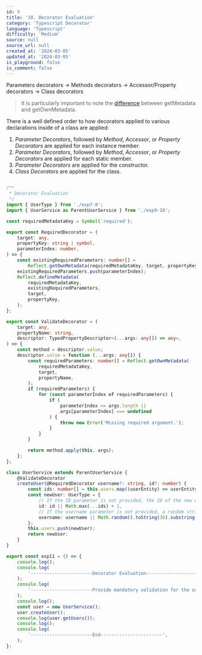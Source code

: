 ```yaml
---
id: 9
title: '10. Decorator Evaluation'
category: 'Typescript Decorator'
language: 'Typescript'
difficulty: 'Medium'
source: null
source_url: null
created_at: '2024-03-05'
updated_at: '2024-03-05'
is_playground: false
is_comment: false
---
```


Parameters decorators -> Methods decorators -> Accessor/Property decorators -> Class decorators

> It is particularly important to note the [difference](https://stackoverflow.com/questions/48509376/whats-the-difference-between-reflect-getmetadata-and-reflect-getownmetadata) between getMetadata and getOwnMetadata.

There is a well defined order to how decorators applied to various declarations inside of a class are applied:

1. *Parameter Decorators*, followed by *Method*, *Accessor*, or *Property Decorators* are applied for each instance member.
2. *Parameter Decorators*, followed by *Method*, *Accessor*, or *Property Decorators* are applied for each static member.
3. *Parameter Decorators* are applied for the constructor.
4. *Class Decorators* are applied for the class.

```typescript

/**
 * Decorator Evaluation
 */
import { UserType } from './exp7-8';
import { UserService as ParentUserService } from './exp9-10';

const requiredMetadataKey = Symbol('required');

export const RequiredDecorator = (
    target: any,
    propertyKey: string | symbol,
    parameterIndex: number,
) => {
    const existingRequiredParameters: number[] =
        Reflect.getOwnMetadata(requiredMetadataKey, target, propertyKey) || [];
    existingRequiredParameters.push(parameterIndex);
    Reflect.defineMetadata(
        requiredMetadataKey,
        existingRequiredParameters,
        target,
        propertyKey,
    );
};

export const ValidateDecorator = (
    target: any,
    propertyName: string,
    descriptor: TypedPropertyDescriptor<(...args: any[]) => any>,
) => {
    const method = descriptor.value;
    descriptor.value = function (...args: any[]) {
        const requiredParameters: number[] = Reflect.getOwnMetadata(
            requiredMetadataKey,
            target,
            propertyName,
        );
        if (requiredParameters) {
            for (const parameterIndex of requiredParameters) {
                if (
                    parameterIndex >= args.length ||
                    args[parameterIndex] === undefined
                ) {
                    throw new Error('Missing required argument.');
                }
            }
        }

        return method.apply(this, args);
    };
};

class UserService extends ParentUserService {
    @ValidateDecorator
    createUser(@RequiredDecorator username?: string, id?: number) {
        const ids: number[] = this.users.map((userEntity) => userEntity.id);
        const newUser: UserType = {
            // If the ID parameter is not provided, the ID of the new user will be the maximum ID of all users plus 1.
            id: id || Math.max(...ids) + 1,
            // If the username parameter is not provided, a random string will be generated as the username.
            username: username || Math.random().toString(36).substring(2, 15),
        };
        this.users.push(newUser);
        return newUser;
    }
}

export const exp11 = () => {
    console.log();
    console.log(
        '-----------------------Decorator Evaluation-----------------------',
    );
    console.log(
        '-----------------------Provide mandatory validation for the username parameter.-----------------------',
    );
    console.log();
    const user = new UserService();
    user.createUser();
    console.log(user.getUsers());
    console.log();
    console.log(
        '-----------------------End-----------------------',
    );
};
```